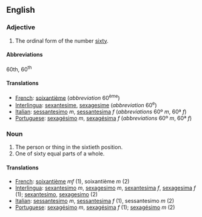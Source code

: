 ==English==

===Adjective===

# The ordinal form of the number [[sixty]].

====Abbreviations====
60th, 60<sup>th</sup>

====Translations====

*[[French]]: [[soixantième]] (''abbreviation'' 60<sup>ème</sup>)
*[[Interlingua]]: [[sexantesime]], [[sexagesime]] (''abbreviation'' 60<sup>e</sup>)
*[[Italian]]: [[sessantesimo]] ''m'', [[sessantesima]] ''f'' (''abbreviations'' 60º ''m'', 60ª ''f'')
*[[Portuguese]]: [[sexagésimo]] ''m'', [[sexagésima]] ''f'' (''abbreviations'' 60º ''m'', 60ª ''f'')

===Noun===

#The person or thing in the sixtieth position.
#One of sixty equal parts of a whole.

====Translations====

*[[French]]: [[soixantième]]  ''mf'' (1), soixantième ''m'' (2)
*[[Interlingua]]: [[sexantesimo]] ''m'', [[sexagesimo]] ''m'', [[sexantesima]] ''f'', [[sexagesima]] ''f'' (1); [[sexantesimo]], [[sexagesimo]] (2)
*[[Italian]]: [[sessantesimo]] ''m'', [[sessantesima]] ''f'' (1), sessantesimo ''m'' (2)
*[[Portuguese]]: [[sexagésimo]] ''m'', [[sexagésima]] ''f'' (1); [[sexagésimo]] ''m'' (2)